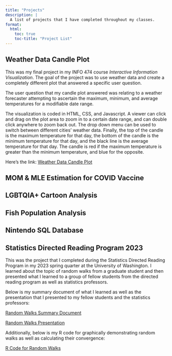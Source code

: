 ```yaml
---
title: "Projects"
description: |
  A list of projects that I have completed throughout my classes.
format:
  html:
    toc: true
    toc-title: "Project List"
---
```


## Weather Data Candle Plot

This was my final project in my INFO 474 course *Interactive Information Visualization*. The goal of the project was to use weather data and create a completely different plot that answered a specific user question.

The user question that my candle plot answered was relating to a weather forecaster attempting to ascertain the maximum, minimum, and average temperatures for a modifiable date range.

The visualization is coded in HTML, CSS, and Javascript. A viewer can click and drag on the plot area to zoom in to a certain date range, and can double click anywhere to zoom back out. The drop down menu can be used to switch between different cities' weather data. Finally, the top of the candle is the maximum temperature for that day, the bottom of the candle is the minimum temperature for that day, and the black line is the average temperature for that day. The candle is red if the maximum temperature is greater than the minimum temperature, and blue for the opposite.

Here's the link: [Weather Data Candle Plot](https://noahmcmahon1414.github.io/final_project/)

## MOM & MLE Estimation for COVID Vaccine

## LGBTQIA+ Cartoon Analysis

## Fish Population Analysis

## Nintendo SQL Database

## Statistics Directed Reading Program 2023

This was the project that I completed during the Statistics Directed Reading Program in my 2023 spring quarter at the University of Washington. I learned about the topic of random walks from a graduate student and then presented what I learned to a group of fellow students from the directed reading program as well as statistics professors.

Below is my summary document of what I learned as well as the presentation that I presented to my fellow students and the statistics professors:

[Random Walks Summary Document](pdf/Random_Walks_DRP_Summary (1).pdf)

[Random Walks Presentation](https://docs.google.com/presentation/d/1AWZoXoSkdw8C97Cd3srOdegYGGiaoAv0T0-gXEnI4Kk/edit?usp=sharing)

Additionally, below is my R code for graphically demonstrating random walks as well as calculating their convergence:

[R Code for Random Walks]("C:\Users\noahm\Documents\STAT_DRP\STAT_DRP_2023\STAT_499_DRP_Simulation.R")
